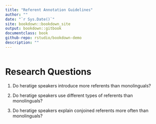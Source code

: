 ---
title: "Referent Annotation Guidelines"
author: ""
date: "`r Sys.Date()`"
site: bookdown::bookdown_site
output: bookdown::gitbook
documentclass: book
github-repo: rstudio/bookdown-demo
description: ""
---

```{r setup, include=FALSE}
```

# Research Questions

1. Do heratige speakers introduce more referents than monolinguals?

2. Do heratige speakers use different types of referents than monolinguals?

3. Do heratige speakers explain conjoined referents more often than monolinguals?
